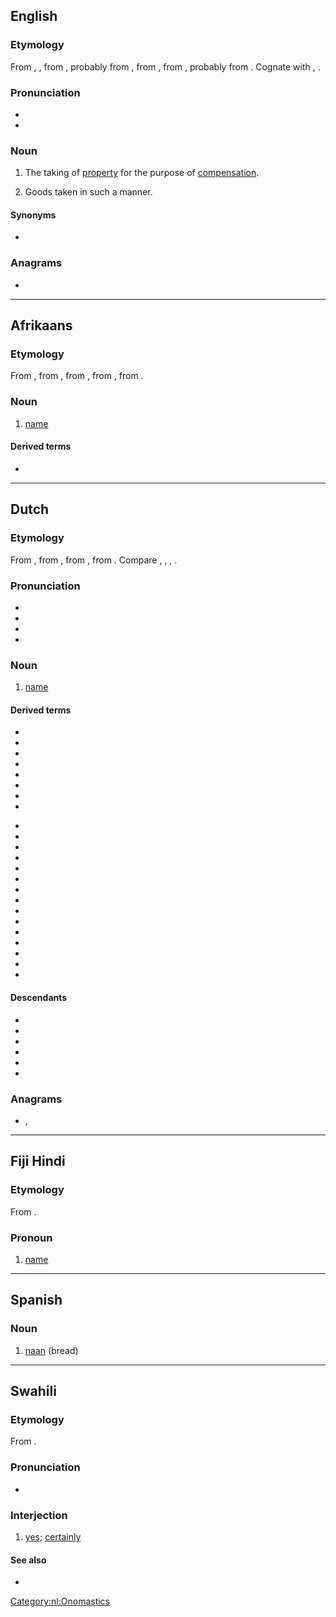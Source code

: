 {{also|nam|Nam|'Nam|NAM|nám|năm|nấm}}
==English==

===Etymology===
{{root|en|ine-pro|*nem-}}
From {{inh|en|enm|nam}}, {{m|enm|naam}}, from {{inh|en|ang|nām|t=seizure of property}}, probably from {{der|en|non|nám|t=occupation; acquisition, learning, study|lit=taking}}, from {{der|en|gem-pro|*nēmō|t=taking}}, from {{der|en|gem-pro|*nemaną|t=to take}}, probably from {{der|en|ine-pro|*nem-|t=to take}}. Cognate with {{cog|ang|nǣm|t=taking, acceptance}}, {{cog|goh|nāma}} {{gloss|"seizure, confiscation"; > {{cog|de|Nahme}}}}.

===Pronunciation===
* {{IPA|en|/nɑːm/}}
* {{rhymes|en|ɑːm|s=1}}

===Noun===
{{en-noun|-}}

# {{lb|en|obsolete|legal}} The taking of [[property]] for the purpose of [[compensation]].
# {{lb|en|obsolete|legal}} Goods taken in such a manner.

====Synonyms====
* {{l|en|distraint}}

===Anagrams===
* {{anagrams|en|a=aamn|Nama|mana}}

----

==Afrikaans==

===Etymology===
From {{inh|af|nl|naam}}, from {{inh|af|dum|name}}, from {{inh|af|odt|namo}}, from {{inh|af|gem-pro|*namô}}, from {{der|af|ine-pro|*h₁nómn̥}}.

===Noun===
{{af-noun|name}}

# [[name]]

====Derived terms====
* {{l|af|naamwoord}}

----

==Dutch==

===Etymology===
From {{inh|nl|dum|name}}, from {{inh|nl|odt|namo}}, from {{inh|nl|gem-pro|*namô}}, from {{der|nl|ine-pro|*h₁nómn̥}}. Compare {{cog|de|Name}}, {{cog|fy|namme}}, {{cog|en|name}}, {{cog|da|navn}}.

===Pronunciation===
* {{IPA|nl|/naːm/}}
* {{audio|nl|Nl-naam.ogg|Audio}}
* {{hyphenation|nl|naam}}
* {{rhymes|nl|aːm|s=1}}

===Noun===
{{nl-noun|m|-en|naampje}}

# [[name]]

====Derived terms====
<!-- naam* -->
* {{l|nl|naambord}}
* {{l|nl|naamdag}}
* {{l|nl|naamgenoot}}
* {{l|nl|naamgever}}
* {{l|nl|naamgeving}}
* {{l|nl|naamloos}}
* {{l|nl|naamval}}
* {{l|nl|naamwoord}}
<!-- *naam -->
* {{l|nl|achternaam}}
* {{l|nl|artiestennaam}}
* {{l|nl|bijnaam}}
* {{l|nl|doopnaam}}
* {{l|nl|familienaam}}
* {{l|nl|koosnaam}}
* {{l|nl|maandnaam}}
* {{l|nl|mijn naam is haas}}
* {{l|nl|persoonsnaam}}
* {{l|nl|plaatsnaam}}
* {{l|nl|roepnaam}}
* {{l|nl|schuilnaam}}
* {{l|nl|straatnaam}}
* {{l|nl|troetelnaam}}
* {{l|nl|voornaam}}

====Descendants====
* {{desc|af|naam}}
* {{desc|brc|nam}}
* {{desc|gmw-jdt|nâm}}
* {{desc|dcr|naam}}
* {{desc|pey|naam}}
* {{desc|skw|[[nam]], [[naam]]}}

===Anagrams===
* {{l|nl|Maan}}, {{l|nl|maan}}

[[Category:nl:Onomastics]]

----

==Fiji Hindi==

===Etymology===
From {{der|hif|hi|नाम}}.

===Pronoun===
{{head|hif|noun}}

# [[name]]

----

==Spanish==

===Noun===
{{es-noun|m}}

# [[naan]] (bread)

----

==Swahili==

===Etymology===
From {{der|sw|ar|نَعَمْ}}.

===Pronunciation===
* {{audio|sw|Sw-ke-naam.flac|Audio (Kenya)}}

===Interjection===
{{head|sw|interjection}}

# [[yes]]; [[certainly]]

====See also====
* {{l|sw|ndiyo}}
